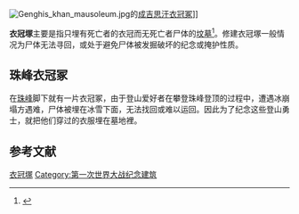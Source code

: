 
[[File:Genghis_khan_mausoleum.jpg|right]]的[[成吉思汗|成吉思汗]][[成吉思汗陵|衣冠冢]]]]

'''衣冠塚'''主要是指只埋有死亡者的衣冠而无死亡者尸体的[[坟墓|坟墓]]<ref>{{cite web |url = http://www.mzj.suzhou.gov.cn/szmzj/bzw/showinfo.aspx?infoid=9fd9ab8a-a093-48a3-ae1c-bf709aed542f&categoryNum=014002&siteid=8 |title = 传统丧葬礼俗中的几种葬法 }}{{Dead link|date=2018年6月 |bot=InternetArchiveBot |fix-attempted=no }}
</ref>。修建衣冠塚一般情况为尸体无法寻回，或处于避免尸体被发掘破坏的纪念或掩护性质。

==珠峰衣冠冢==
在[[珠穆朗玛峰|珠峰]]脚下就有一片衣冠冢，由于登山爱好者在攀登珠峰登顶的过程中，遭遇冰崩塌方遇难，尸体被埋在冰雪下面，无法找回或难以运回。因此为了纪念这些登山勇士，就把他们穿过的衣服埋在墓地裡。

== 参考文献 ==
{{Reflist}}

[[Category:衣冠塚|]]
[[Category:第一次世界大战纪念建筑|Category:第一次世界大战纪念建筑]]

{{文化小作品}}